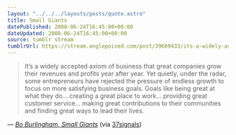 ```yaml
---
layout: "../../../layouts/posts/quote.astro"
title: Small Giants
datePublished: 2008-06-24T16:45:00+00:00
dateUpdated: 2008-06-24T16:45:00+00:00
source: tumblr stream
tumblrUrl: https://stream.anglepoised.com/post/39669433/its-a-widely-accepted-axiom-of-business-that
---
```


> It’s a widely accepted axiom of business that great companies grow their revenues and profits year after year. Yet quietly, under the radar, some entrepreneurs have rejected the pressure of endless growth to focus on more satisfying business goals. Goals like being great at what they do&hellip; creating a great place to work&hellip; providing great customer service&hellip; making great contributions to their communities and finding great ways to lead their lives.

— <cite>[Bo Burlingham, _Small Giants_](http://www.smallgiantsbook.com/about.html)</cite> (via [37signals](http://www.37signals.com/svn/posts/1105-choosing-the-right-things-to-say-no-to))
